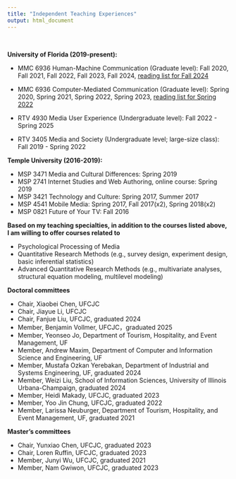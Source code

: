 ```yaml
---
title: "Independent Teaching Experiences"
output: html_document
---
```

&nbsp;
&nbsp;

**University of Florida (2019-present):**

- MMC 6936 Human-Machine Communication (Graduate level): Fall 2020, Fall 2021, Fall 2022, Fall 2023, Fall 2024, [reading list for Fall 2024](Files/HMC reading list 2024.pdf)
 
- MMC 6936 Computer-Mediated Communication (Graduate level): Spring 2020, Spring 2021, Spring 2022, Spring 2023, [reading list for Spring 2022](Files/CMC readings.pdf) 
 
- RTV 4930 Media User Experience (Undergraduate level): Fall 2022 - Spring 2025
 
- RTV 3405 Media and Society (Undergraduate level; large-size class): Fall 2019 - Spring 2022

**Temple University (2016-2019):**

- MSP 3471 Media and Cultural Differences: Spring 2019
- MSP 2741 Internet Studies and Web Authoring, online course: Spring 2019
- MSP 3421 Technology and Culture: Spring 2017, Summer 2017
- MSP 4541 Mobile Media: Spring 2017, Fall 2017(x2), Spring 2018(x2)
- MSP 0821 Future of Your TV: Fall 2016

**Based on my teaching specialties, in addition to the courses listed above, I am willing to offer courses related to**

- Psychological Processing of Media
- Quantitative Research Methods (e.g., survey design, experiment design, basic inferential statistics)
- Advanced Quantitative Research Methods (e.g., multivariate analyses, structural equation modeling, multilevel modeling)

**Doctoral committees**

- Chair, Xiaobei Chen, UFCJC
- Chair, Jiayue Li, UFCJC
- Chair, Fanjue Liu, UFCJC, graduated 2024
- Member, Benjamin Vollmer, UFCJC，graduated 2025
- Member, Yeonseo Jo, Department of Tourism, Hospitality, and Event Management, UF
- Member, Andrew Maxim, Department of Computer and Information Science and Engineering, UF
- Member, Mustafa Ozkan Yerebakan, Department of Industrial and Systems Engineering, UF, graduated 2024
- Member, Weizi Liu, School of Information Sciences, University of Illinois Urbana-Champaign, graduated 2024
- Member, Heidi Makady, UFCJC, graduated 2023
- Member, Yoo Jin Chung, UFCJC, graduated 2022
- Member, Larissa Neuburger, Department of Tourism, Hospitality, and Event Management, UF, graduated 2021

**Master's committees**

- Chair, Yunxiao Chen, UFCJC, graduated 2023
- Chair, Loren Ruffin, UFCJC, graduated 2023
- Member, Junyi Wu, UFCJC, graduated 2021
- Member, Nam Gwiwon, UFCJC, graduated 2023

